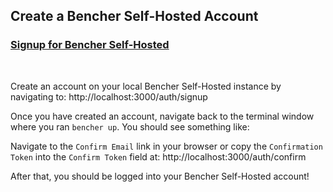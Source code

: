 
## Create a Bencher Self-Hosted Account

<h3><a href="http://localhost:3000/auth/signup" target="_blank">Signup for Bencher Self-Hosted</a></h3>
<br />

Create an account on your local Bencher Self-Hosted instance by navigating to: http://localhost:3000/auth/signup

Once you have created an account, navigate back to the terminal window where you ran `bencher up`.
You should see something like:

<DockerSignupOutput />

Navigate to the `Confirm Email` link in your browser or copy the `Confirmation Token` into the `Confirm Token` field at: http://localhost:3000/auth/confirm

After that, you should be logged into your Bencher Self-Hosted account!